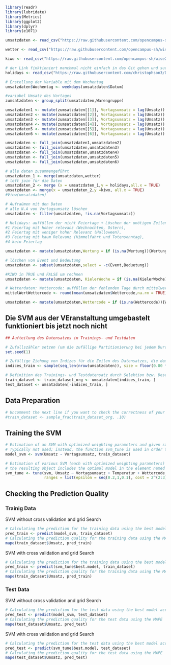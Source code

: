```{r}
library(readr)
library(lubridate)
library(Metrics)
library(ggplot2)
library(dplyr)
library(e1071)

```
```{r}
umsatzdaten <- read_csv("https://raw.githubusercontent.com/opencampus-sh/wise20-datascience/main/umsatzdaten_gekuerzt.csv")

wetter <- read_csv("https://raw.githubusercontent.com/opencampus-sh/wise20-datascience/main/wetter.csv")

kiwo <- read_csv("https://raw.githubusercontent.com/opencampus-sh/wise20-datascience/main/kiwo.csv")

# der Link finktioniert manchmal nicht einfach in das Git gehen und suchen und neuladen
holidays <- read_csv("https://raw.githubusercontent.com/christophson3/Data-science-Team-8/main/Dataset_Public_holidays.csv?token=AR5YZ5WCSZECWQZFY22TNYC76XJBK")
```
```{r}

# Erstellung der Variable mit dem Wochentag
umsatzdaten$Wochentag <- weekdays(umsatzdaten$Datum)

#variabel Umsatz des Vortages
zumsatzdaten <- group_split(umsatzdaten,Warengruppe)

umsatzdaten1 <- mutate(zumsatzdaten[[1]], Vortagsumsatz = lag(Umsatz))
umsatzdaten2 <- mutate(zumsatzdaten[[2]], Vortagsumsatz = lag(Umsatz))
umsatzdaten3 <- mutate(zumsatzdaten[[3]], Vortagsumsatz = lag(Umsatz))
umsatzdaten4 <- mutate(zumsatzdaten[[4]], Vortagsumsatz = lag(Umsatz))
umsatzdaten5 <- mutate(zumsatzdaten[[5]], Vortagsumsatz = lag(Umsatz))
umsatzdaten6 <- mutate(zumsatzdaten[[6]], Vortagsumsatz = lag(Umsatz))

umsatzdaten <- full_join(umsatzdaten1,umsatzdaten2)
umsatzdaten <- full_join(umsatzdaten,umsatzdaten3)
umsatzdaten <- full_join(umsatzdaten,umsatzdaten4)
umsatzdaten <- full_join(umsatzdaten,umsatzdaten5)
umsatzdaten <- full_join(umsatzdaten,umsatzdaten6)

```
```{r}
# alle daten zusammengeführt
umsatzdaten_1 <- merge(umsatzdaten,wetter)
# left join für die Daten 
umsatzdaten_2 <- merge (x = umsatzdaten_1,y = holidays,all.x = TRUE)
umsatzdaten <- merge(x = umsatzdaten_2,y =kiwo, all.x = TRUE)
#View(umsatzdaten)


```
```{r}
# Aufraümen mit den Daten
# alle N.A von Vortagsumsatz löschen
umsatzdaten <- filter(umsatzdaten, !is.na(Vortagsumsatz))

# Holidays: auffüllen der nicht Feiertage + Löschen der unötigen Zeilen
#1 Feiertag mit hoher relevanz (Weihnachten, Ostern), 
#2 Feiertag mit weniger hoher Relevanz (Halloween), 
#3 Feiertag mit kaum Relevanz (Himmelfahrt und Totensonntag), 
#4 kein Feiertag

umsatzdaten <- mutate(umsatzdaten,Wertung = if (is.na(Wertung)){Wertung = 4})

# löschen von Event und Bedeutung
umsatzdaten <- subset(umsatzdaten,select = -c(Event,Beduetung))

#KIWO in TRUE und FALSE um rechnen
umsatzdaten <- mutate(umsatzdaten, KielerWoche = if (is.na(KielerWoche)){KielerWoche = FALSE} else {KielerWoche = TRUE})

# Wetterdaten: Wettercode: auffüllen der fehlenden Tage durch mittelwert
mittelWertWettercode <- round(mean(umsatzdaten$Wettercode,na.rm = TRUE))

umsatzdaten <- mutate(umsatzdaten,Wettercode = if (is.na(Wettercode)){Wettercode = mittelWertWettercode})

```

## Die SVM aus der VEranstaltung umgebastelt funktioniert bis jetzt noch nicht 
```{r}
## Aufteilung des Datensatzes in Trainings- und Testdaten

# Zufallszähler setzen (um die zufällige Partitionierung bei jedem Durchlauf gleich zu halten)
set.seed(1)

# Zufällige Ziehung von Indizes für die Zeilen des Datensatzes, die dem Traininsdatensatz zugeordnet werden
indices_train <- sample(seq_len(nrow(umsatzdaten)), size = floor(0.80 * nrow(umsatzdaten)))

# Definition des Trainings- und Testdatensatz durch Selektion bzw. Deselektion der entsprechenden Datenzeilen
train_dataset <- train_dataset_org <- umsatzdaten[indices_train, ]
test_dataset <- umsatzdaten[-indices_train, ]
```


## Data Preparation

```{r}
# Uncomment the next line if you want to check the correctness of your following code for the svm estimation with a small (and computationally fast) part of the training data set
#train_dataset <- sample_frac(train_dataset_org, .10)
```


## Training the SVM

```{r}
# Estimation of an SVM with optimized weighting parameters and given standard hyper parameters
# Typically not used; instead, the function svm_tune is used in order to also get a model with optimized hyper parameters
model_svm <- svm(Umsatz ~ Vortagsumsatz, train_dataset)
```

```{r}
# Estimation of various SVM (each with optimized weighting parameters) using systematically varied hyper parameters (typically called 'grid search' approach) and cross validation
# the resulting object includes the optimal model in the element named 'best.model'
svm_tune <- tune(svm, Umsatz ~ Vortagsumsatz + Temperatur + Wettercode + Bewoelkung, data=train_dataset,
                 ranges = list(epsilon = seq(0.2,1,0.1), cost = 2^(2:3)))
```


## Checking the Prediction Quality


### Trainig Data

SVM without cross validation and grid Search
```{r}
# Calculating the prediction for the training data using the best model according to the grid search
pred_train <- predict(model_svm, train_dataset)
# Calculating the prediction quality for the training data using the MAPE
mape(train_dataset$Umsatz, pred_train)

```

SVM with cross validation and grid Search
```{r}
# Calculating the prediction for the training data using the best model according to the grid search
pred_train <- predict(svm_tune$best.model, train_dataset)
# Calculating the prediction quality for the training data using the MAPE
mape(train_dataset$Umsatz, pred_train)
```

### Test Data

SVM without cross validation and grid Search
```{r}
# Calculating the prediction for the test data using the best model according to the grid search
pred_test <- predict(model_svm, test_dataset)
# Calculating the prediction quality for the test data using the MAPE
mape(test_dataset$Umsatz, pred_test)
```

SVM with cross validation and grid Search
```{r}
# Calculating the prediction for the test data using the best model according to the grid search
pred_test <- predict(svm_tune$best.model, test_dataset)
# Calculating the prediction quality for the test data using the MAPE
mape(test_dataset$Umsatz, pred_test)
```
